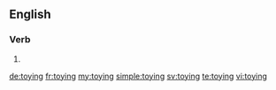 ==English==

===Verb===
{{head|en}}

# {{present participle of|toy}}

[[de:toying]]
[[fr:toying]]
[[my:toying]]
[[simple:toying]]
[[sv:toying]]
[[te:toying]]
[[vi:toying]]